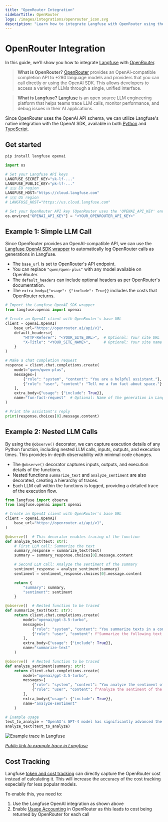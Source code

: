 ```yaml
---
title: "OpenRouter Integration"
sidebarTitle: OpenRouter
logo: /images/integrations/openrouter_icon.svg
description: "Learn how to integrate Langfuse with OpenRouter using the OpenAI SDK."
---
```


# OpenRouter Integration

In this guide, we'll show you how to integrate [Langfuse](/) with [OpenRouter](https://openrouter.ai/).

> **What is OpenRouter?** [OpenRouter](https://openrouter.ai/) provides an OpenAI-compatible completion API to +280 language models and providers that you can call directly or using the OpenAI SDK. This allows developers to access a variety of LLMs through a single, unified interface.

> **What is Langfuse?** [Langfuse](/) is an open source LLM engineering platform that helps teams trace LLM calls, monitor performance, and debug issues in their AI applications.

Since OpenRouter uses the OpenAI API schema, we can utilize Langfuse's native integration with the OpenAI SDK, available in both [Python](/integrations/model-providers/openai-py) and [TypeScript](/integrations/model-providers/openai-js).

## Get started

```bash
pip install langfuse openai
```

```python
import os

# Set your Langfuse API keys
LANGFUSE_SECRET_KEY="sk-lf-..."
LANGFUSE_PUBLIC_KEY="pk-lf-..."
# 🇪🇺 EU region
LANGFUSE_HOST="https://cloud.langfuse.com"
# 🇺🇸 US region
# LANGFUSE_HOST="https://us.cloud.langfuse.com"

# Set your OpenRouter API key (OpenRouter uses the 'OPENAI_API_KEY' environment variable)
os.environ["OPENAI_API_KEY"] = "<YOUR_OPENROUTER_API_KEY>"
```

## Example 1: Simple LLM Call

Since OpenRouter provides an OpenAI-compatible API, we can use the [Langfuse OpenAI SDK wrapper](/integrations/model-providers/openai-py) to automatically log OpenRouter calls as generations in Langfuse.

- The `base_url` is set to OpenRouter's API endpoint.
- You can replace `"qwen/qwen-plus"` with any model available on OpenRouter.
- The `default_headers` can include optional headers as per OpenRouter's documentation.
- The `extra_body={"usage": {"include": True}}` includes the costs that OpenRouter returns.

```python
# Import the Langfuse OpenAI SDK wrapper
from langfuse.openai import openai

# Create an OpenAI client with OpenRouter's base URL
client = openai.OpenAI(
    base_url="https://openrouter.ai/api/v1",
    default_headers={
        "HTTP-Referer": "<YOUR_SITE_URL>",  # Optional: Your site URL
        "X-Title": "<YOUR_SITE_NAME>",      # Optional: Your site name
    }
)

# Make a chat completion request
response = client.chat.completions.create(
    model="qwen/qwen-plus",
    messages=[
        {"role": "system", "content": "You are a helpful assistant."},
        {"role": "user", "content": "Tell me a fun fact about space."}
    ],
    extra_body={"usage": {"include": True}},
    name="fun-fact-request"  # Optional: Name of the generation in Langfuse
)

# Print the assistant's reply
print(response.choices[0].message.content)
```

## Example 2: Nested LLM Calls

By using the `@observe()` decorator, we can capture execution details of any Python function, including nested LLM calls, inputs, outputs, and execution times. This provides in-depth observability with minimal code changes.

- The `@observe()` decorator captures inputs, outputs, and execution details of the functions.
- Nested functions `summarize_text` and `analyze_sentiment` are also decorated, creating a hierarchy of traces.
- Each LLM call within the functions is logged, providing a detailed trace of the execution flow.

```python
from langfuse import observe
from langfuse.openai import openai

# Create an OpenAI client with OpenRouter's base URL
client = openai.OpenAI(
    base_url="https://openrouter.ai/api/v1",
)

@observe()  # This decorator enables tracing of the function
def analyze_text(text: str):
    # First LLM call: Summarize the text
    summary_response = summarize_text(text)
    summary = summary_response.choices[0].message.content

    # Second LLM call: Analyze the sentiment of the summary
    sentiment_response = analyze_sentiment(summary)
    sentiment = sentiment_response.choices[0].message.content

    return {
        "summary": summary,
        "sentiment": sentiment
    }

@observe()  # Nested function to be traced
def summarize_text(text: str):
    return client.chat.completions.create(
        model="openai/gpt-3.5-turbo",
        messages=[
            {"role": "system", "content": "You summarize texts in a concise manner."},
            {"role": "user", "content": f"Summarize the following text:\n{text}"}
        ],
        extra_body={"usage": {"include": True}},
        name="summarize-text"
    )

@observe()  # Nested function to be traced
def analyze_sentiment(summary: str):
    return client.chat.completions.create(
        model="openai/gpt-3.5-turbo",
        messages=[
            {"role": "system", "content": "You analyze the sentiment of texts."},
            {"role": "user", "content": f"Analyze the sentiment of the following summary:\n{summary}"}
        ],
        extra_body={"usage": {"include": True}},
        name="analyze-sentiment"
    )

# Example usage
text_to_analyze = "OpenAI's GPT-4 model has significantly advanced the field of AI, setting new standards for language generation."
analyze_text(text_to_analyze)
```

![Example trace in Langfuse](/images/docs/openrouter-example-trace/openrouter-example-trace.png)

_[Public link to example trace in Langfuse](https://cloud.langfuse.com/project/cloramnkj0002jz088vzn1ja4/traces/f0f78d8887011612a3c25bdcb8fe75fd?timestamp=2025-09-04T09:39:47.697Z&display=details)_

## Cost Tracking

Langfuse [token and cost tracking](/docs/observability/features/token-and-cost-tracking) can directly capture the OpenRouter cost instead of calculating it. This will increase the accuracy of the cost tracking especially for less popular models.

To enable this, you need to:

1. Use the Langfuse OpenAI integration as shown above
2. Enable [Usage Accounting](https://openrouter.ai/docs/use-cases/usage-accounting) in OpenRouter as this leads to cost being returned by OpenRouter for each call


<LearnMore />
